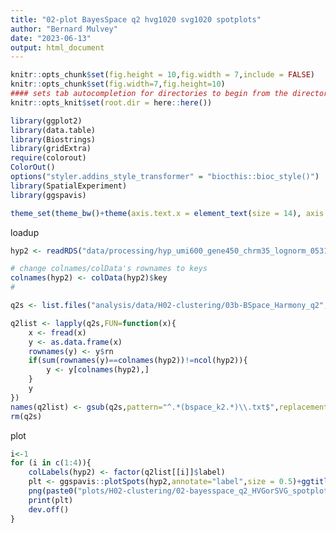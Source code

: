 ```yaml
---
title: "02-plot BayesSpace q2 hvg1020 svg1020 spotplots"
author: "Bernard Mulvey"
date: "2023-06-13"
output: html_document
---
```


```r
knitr::opts_chunk$set(fig.height = 10,fig.width = 7,include = FALSE)
knitr::opts_chunk$set(fig.width=7,fig.height=10)
#### sets tab autocompletion for directories to begin from the directory containing the .Rproj session, instead of the script's directory if different
knitr::opts_knit$set(root.dir = here::here())

library(ggplot2)
library(data.table)
library(Biostrings)
library(gridExtra)
require(colorout)
ColorOut()
options("styler.addins_style_transformer" = "biocthis::bioc_style()")
library(SpatialExperiment)
library(ggspavis)

theme_set(theme_bw()+theme(axis.text.x = element_text(size = 14), axis.title.x = element_text(size = 16), axis.text.y = element_text(size = 14), axis.title.y = element_text(size =16), plot.title = element_text(size = 20,hjust=0.5), strip.text = element_text(size=18), legend.text = element_text(size=10), legend.title = element_text(size=11,hjust=0.5)))
```

loadup
```r
hyp2 <- readRDS("data/processing/hyp_umi600_gene450_chrm35_lognorm_053123.RDS") 

# change colnames/colData's rownames to keys
colnames(hyp2) <- colData(hyp2)$key
#

q2s <- list.files("analysis/data/H02-clustering/03b-BSpace_Harmony_q2",pattern=".txt",full.names = T)

q2list <- lapply(q2s,FUN=function(x){
    x <- fread(x)
    y <- as.data.frame(x)
    rownames(y) <- y$rn
    if(sum(rownames(y)==colnames(hyp2))!=ncol(hyp2)){
        y <- y[colnames(hyp2),]
    }
    y
})
names(q2list) <- gsub(q2s,pattern="^.*(bspace_k2.*)\\.txt$",replacement="\\1")
rm(q2s)

```

plot
```r
i<-1
for (i in c(1:4)){
    colLabels(hyp2) <- factor(q2list[[i]]$label)
    plt <- ggspavis::plotSpots(hyp2,annotate="label",size = 0.5)+ggtitle(names(q2list)[i])
    png(paste0("plots/H02-clustering/02-bayesspace_q2_HVGorSVG_spotplots/",names(q2list)[i],".png"),width=1000,height=800)
    print(plt)
    dev.off()
}




```
